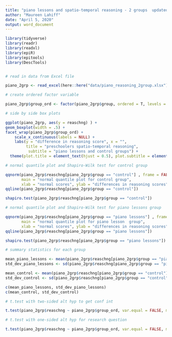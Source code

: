 ```yaml
---
title: "piano lessons and spatio-temporal reasoning - 2 groups  updated for 2020"
author: "Maureen Lahiff"
date: "April 5, 2020"
output: word_document
---
```

```r
library(tidyverse)
library(readr)
library(readxl)
library(epiR)
library(epitools)
library(DescTools)


# read in data from Excel file

piano_2grp <- read_excel(here::here("data/piano_reasoning_2group.xlsx"))
```

```r
# create ordered factor variable

piano_2grp$group_ord <- factor(piano_2grp$group, ordered = T, levels = c("piano lessons", "control") )

```

```r
# side by side box plots

ggplot(piano_2grp, aes(y = reaschng) ) +
geom_boxplot(width = .5) +
facet_wrap(piano_2grp$group_ord) +
    scale_x_continuous(labels = NULL) +
    labs(y = "difference in reasoning score", x = "",    
         title = "preschoolers spatio-temporal reasoning", 
          subtitle = "piano lessons and control groups") +
  theme(plot.title = element_text(hjust = 0.5), plot.subtitle = element_text(hjust = 0.5))
```

```r
# normal quantile plot and Shapiro-Wilk test for control group

qqnorm(piano_2grp$reaschng[piano_2grp$group == "control"] , frame = FALSE,
       main = "normal quantile plot for control group",
       xlab = "normal scores", ylab = "differences in reasoning scores")
qqline(piano_2grp$reaschng[piano_2grp$group == "control"])

shapiro.test(piano_2grp$reaschng[piano_2grp$group == "control"])
```

```r
# normal quantile plot and Shapiro-Wilk test for piano lessons group

qqnorm(piano_2grp$reaschng[piano_2grp$group == "piano lessons"] , frame = FALSE,
       main = "normal quantile plot for piano lesson  group",
       xlab = "normal scores", ylab = "differences in reasoning scores")
qqline(piano_2grp$reaschng[piano_2grp$group == "piano lessons"])

shapiro.test(piano_2grp$reaschng[piano_2grp$group == "piano lessons"])
```

```r
# summary statistics for each group

mean_piano_lessons <- mean(piano_2grp$reaschng[piano_2grp$group == "piano lessons"])
std_dev_piano_lessons <- sd(piano_2grp$reaschng[piano_2grp$group == "piano lessons"])

mean_control <- mean(piano_2grp$reaschng[piano_2grp$group == "control"])
std_dev_control <- sd(piano_2grp$reaschng[piano_2grp$group == "control"])

c(mean_piano_lessons, std_dev_piano_lessons)
c(mean_control, std_dev_control)
```

```r
# t.test with two-sided alt hyp to get conf int

t.test(piano_2grp$reaschng ~ piano_2grp$group_ord, var.equal = FALSE, mu = 0, alternative = "two.sided", conf.level = .95)

# t.test with one-sided alt hyp for research question

t.test(piano_2grp$reaschng ~ piano_2grp$group_ord, var.equal = FALSE, mu = 0, alternative = "greater", conf.level = .95) 
```